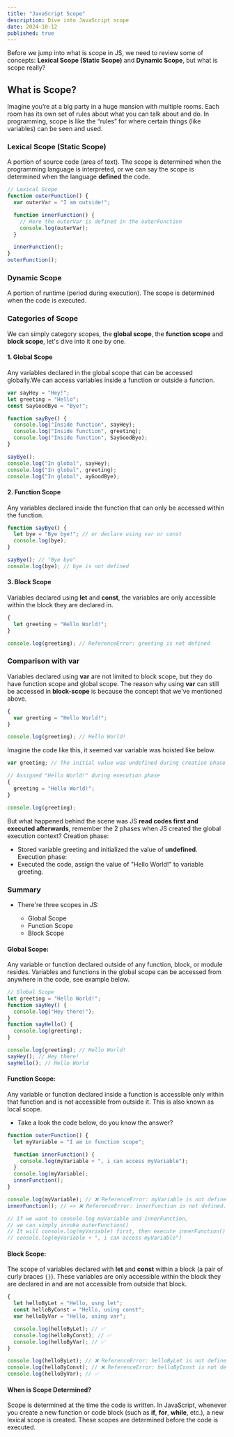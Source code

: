 ```yaml
---
title: "JavaScript Scope"
description: Dive into JavaScript scope
date: 2024-10-12
published: true
---
```


Before we jump into what is scope in JS, we need to review some of
concepts: **Lexical Scope (Static Scope)** and **Dynamic Scope**, but what is scope really?

## What is Scope?

Imagine you’re at a big party in a huge mansion with multiple rooms. Each room has its own set of rules about what you can talk about and do. In programming, scope is like the “rules” for where certain things (like variables) can be seen and used.

### Lexical Scope (Static Scope)

A portion of source code (area of text). The scope is determined when the programming language is interpreted, or we can say the scope is determined when the language **defined** the code.

```js
// Lexical Scope
function outerFunction() {
  var outerVar = "I am outside!";

  function innerFunction() {
    // Here the outerVar is defined in the outerFunction
    console.log(outerVar);
  }

  innerFunction();
}
outerFunction();
```

### Dynamic Scope

A portion of runtime (period during execution). The scope is determined when the code is executed.

### Categories of Scope

We can simply category scopes, the **global scope**, the **function scope** and **block scope**, let's dive into it one by one.

#### 1. Global Scope

Any variables declared in the global scope that can be accessed globally.We can access variables inside a function or outside a function.

```js
var sayHey = "Hey!";
let greeting = "Hello";
const SayGoodBye = "Bye!";

function sayBye() {
  console.log("Inside function", sayHey);
  console.log("Inside function", greeting);
  console.log("Inside function", SayGoodBye);
}

sayBye();
console.log("In global", sayHey);
console.log("In global", greeting);
console.log("In global", ayGoodBye);
```

#### 2. Function Scope

Any variables declared inside the function that can only be accessed within the function.

```js
function sayBye() {
  let bye = "Bye bye!"; // or declare using var or const
  console.log(bye);
}

sayBye(); // "Bye bye"
console.log(bye); // bye is not defined
```

#### 3. Block Scope

Variables declared using **let** and **const**, the variables are only accessible within the block they are declared in.

```js
{
  let greeting = "Hello World!";
}

console.log(greeting); // ReferenceError: greeting is not defined
```

### Comparison with var

Variables declared using **var** are not limited to block scope, but they do have function scope and global scope.
The reason why using **var** can still be accessed in **block-scope** is because the concept that we've mentioned above.

```js
{
  var greeting = "Hello World!";
}

console.log(greeting); // Hello World!
```

Imagine the code like this, it seemed var variable was hoisted like below.

```js
var greeting; // The initial value was undefined during creation phase

// Assigned "Hello World!" during execution phase
{
  greeting = "Hello World!";
}

console.log(greeting);
```

But what happened behind the scene was JS **read codes first and executed afterwards**, remember the 2 phases when JS created the global execution context?
Creation phase:

- Stored variable greeting and initialized the value of **undefined**.
  Execution phase:
- Executed the code, assign the value of "Hello World!" to variable greeting.

### Summary

- There're three scopes in JS:

  - Global Scope
  - Function Scope
  - Block Scope

#### Global Scope:

Any variable or function declared outside of any function, block, or module resides. Variables and functions in the global scope can be accessed from anywhere in the code, see example below.

```js
// Global Scope
let greeting = "Hello World!";
function sayHey() {
  console.log("Hey there!");
}
function sayHello() {
  console.log(greeting);
}

console.log(greeting); // Hello World!
sayHey(); // Hey there!
sayHello(); // Hello World
```

#### Function Scope:

Any variable or function declared inside a function is accessible only within that function and is not accessible from outside it. This is also known as local scope.

- Take a look the code below, do you know the answer?

```js
function outerFunction() {
  let myVariable = "I am in function scope";

  function innerFunction() {
    console.log(myVariable + ", i can access myVariable");
  }
  console.log(myVariable);
  innerFunction();
}

console.log(myVariable); // ❌ ReferenceError: myVariable is not defined.
innerFunction(); // => ❌ ReferenceError: innerFunction is not defined.

// If we want to console.log myVariable and innerFunction,
// we can simply invoke outerFunction()
// It will console.log(myVariable) first, then execute innerFunction() and
// console.log(myVariable + ", i can access myVariable")
```

#### Block Scope:

The scope of variables declared with **let** and **const** within a block (a pair of curly braces `{}`). These variables are only accessible within the block they are declared in and are not accessible from outside that block.

```js
{
  let helloByLet = "Hello, usng let";
  const helloByConst = "Hello, using const";
  var helloByVar = "Hello, using var";

  console.log(helloByLet); // ✅
  console.log(helloByConst); // ✅
  console.log(helloByVar); // ✅
}

console.log(helloByLet); // ❌ ReferenceError: helloByLet is not defined
console.log(helloByConst); // ❌ ReferenceError: helloByConst is not defined
console.log(helloByVar); // ✅
```

#### When is Scope Determined?

Scope is determined at the time the code is written. In JavaScript, whenever you create a new function or code block (such as **if**, **for**, **while**, etc.), a new lexical scope is created. These scopes are determined before the code is executed.
